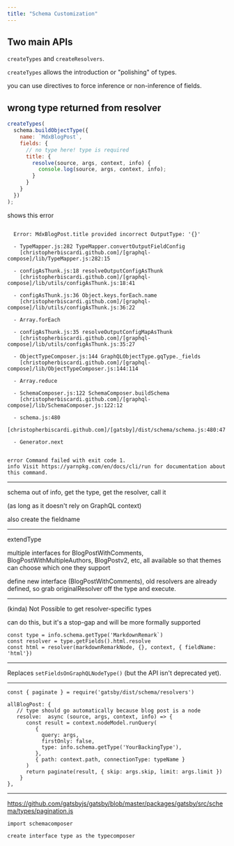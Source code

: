 ```yaml
---
title: "Schema Customization"
---
```


## Two main APIs

`createTypes` and `createResolvers`.

`createTypes` allows the introduction or "polishing" of types.

you can use directives to force inference or non-inference of fields.


## wrong type returned from resolver

```js
createTypes(
  schema.buildObjectType({
    name: `MdxBlogPost`,
    fields: {
      // no type here! type is required
      title: {
        resolve(source, args, context, info) {
          console.log(source, args, context, info);
        }
      }
    }
  })
);
```

shows this error

```

  Error: MdxBlogPost.title provided incorrect OutputType: '{}'

  - TypeMapper.js:282 TypeMapper.convertOutputFieldConfig
    [christopherbiscardi.github.com]/[graphql-compose]/lib/TypeMapper.js:282:15

  - configAsThunk.js:18 resolveOutputConfigAsThunk
    [christopherbiscardi.github.com]/[graphql-compose]/lib/utils/configAsThunk.js:18:41

  - configAsThunk.js:36 Object.keys.forEach.name
    [christopherbiscardi.github.com]/[graphql-compose]/lib/utils/configAsThunk.js:36:22

  - Array.forEach

  - configAsThunk.js:35 resolveOutputConfigMapAsThunk
    [christopherbiscardi.github.com]/[graphql-compose]/lib/utils/configAsThunk.js:35:27

  - ObjectTypeComposer.js:144 GraphQLObjectType.gqType._fields
    [christopherbiscardi.github.com]/[graphql-compose]/lib/ObjectTypeComposer.js:144:114

  - Array.reduce

  - SchemaComposer.js:122 SchemaComposer.buildSchema
    [christopherbiscardi.github.com]/[graphql-compose]/lib/SchemaComposer.js:122:12

  - schema.js:480
    [christopherbiscardi.github.com]/[gatsby]/dist/schema/schema.js:480:47

  - Generator.next


error Command failed with exit code 1.
info Visit https://yarnpkg.com/en/docs/cli/run for documentation about
this command.
```

---

schema out of info, get the type, get the resolver, call it

(as long as it doesn't rely on GraphQL context)

also create the fieldname

---

extendType

multiple interfaces for BlogPostWithComments, BlogPostWithMultipleAuthors, BlogPostv2, etc, all available so that themes can choose which one they support

define new interface (BlogPostWithComments), old resolvers are already defined, so grab originalResolver off the type and execute.

---


(kinda) Not Possible to get resolver-specific types

can do this, but it's a stop-gap and will be more formally supported

```
const type = info.schema.getType('MarkdownRemark`)
const resolver = type.getFields().html.resolve
const html = resolver(markdownRemarkNode, {}, context, { fieldName: 'html'})
```

---

Replaces `setFieldsOnGraphQLNodeType()` (but the API isn't deprecated yet).

---

```
const { paginate } = require('gatsby/dist/schema/resolvers')

allBlogPost: {
   // type should go automatically because blog post is a node 
   resolve:  async (source, args, context, info) => {
      const result = context.nodeModel.runQuery(
         {
           query: args,
           firstOnly: false,
           type: info.schema.getType('YourBackingType'),
         },
         { path: context.path, connectionType: typeName }
      )
      return paginate(result, { skip: args.skip, limit: args.limit })
    }
},
```


---

https://github.com/gatsbyjs/gatsby/blob/master/packages/gatsby/src/schema/types/pagination.js

```
import schemacomposer

create interface type as the typecomposer
```

